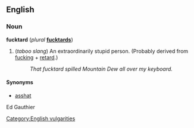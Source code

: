 ==English==
===Noun===
'''fucktard''' (''plural'' '''[[fucktards]]''')

#(''taboo slang'') An extraordinarily stupid person.  (Probably derived from [[fucking]] + [[retard]].)
#: ''That fucktard spilled Mountain Dew all over my keyboard.''

====Synonyms====
*[[asshat]]
Ed Gauthier


[[Category:English vulgarities]]